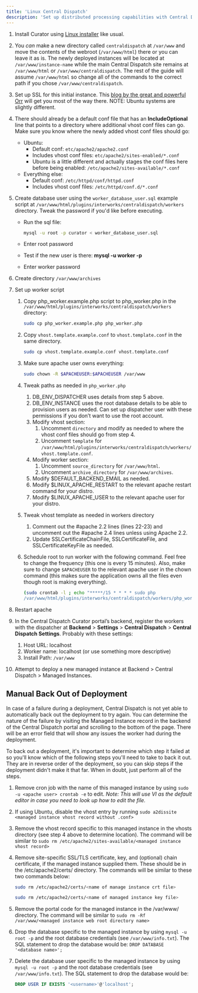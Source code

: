 ---
title: 'Linux Central Dispatch'
description: 'Set up distributed processing capabilities with Central Dispatch on Linux systems'
---

1. Install Curator using  [Linux installer](https://curator.interworks.com/page/kb/setup/installation/linux/1040)
 like usual.
2. You _can_  make a new directory called  `centraldispatch`  at  `/var/www`  and move the contents of the webroot
(`/var/www/html`) there or you can leave it as is. The newly deployed instances will be located at
`/var/www/instance-name`  while the main Central Dispatch site remains at `/var/www/html` or `/var/www/centraldispatch`.
The rest of the guide will assume `/var/www/html`  so change all of the commands to the correct path if you chose
`/var/www/centraldispatch`.
3. Set up SSL for this initial instance. This
[blog by the great and powerful Orr](https://interworks.com/blog/morr/2019/10/24/portals-for-tableau-101-setting-up-ssltls-certificates-for-https/)
will get you most of the way there.  NOTE: Ubuntu systems are slightly different.
4. There should already be a default conf file that has an **IncludeOptional** line that points to a directory where
additional vhost conf files can go. Make sure you know where the newly added vhost conf files should go:
    - Ubuntu:
        - Default conf:  `etc/apache2/apache2.conf`
        - Includes vhost conf files:  `etc/apache2/sites-enabled/*.conf`
        - Ubuntu is a little different and actually stages the conf files here before being enabled:  `/etc/apache2/sites-available/*.conf`
    - Everything else:
        - Default conf:  `/etc/httpd/conf/httpd.conf`
        - Includes vhost conf files:  `/etc/httpd/conf.d/*.conf`
5. Create database user using the `worker_database_user.sql` example script at
`/var/www/html/plugins/interworks/centraldispatch/workers` directory. Tweak the password if you'd like before executing.
    - Run the sql file:

      ```bash
      mysql -u root -p curator < worker_database_user.sql
      ```

    - Enter root password
    - Test if the new user is there:  **mysql -u worker -p**
    - Enter worker password
6. Create directory  `/var/www/archives`
7. Set up worker script
    1. Copy php_worker.example.php script to php_worker.php in the `/var/www/html/plugins/interworks/centraldispatch/workers`
    directory:

        ```bash
        sudo cp php_worker.example.php php_worker.php
        ```

    2. Copy `vhost.template.example.conf` to `vhost.template.conf` in the same directory.

        ```bash
        sudo cp vhost.template.example.conf vhost.template.conf
        ```

    3. Make sure apache user owns everything:

        ```bash
        sudo chown -R $APACHEUSER:$APACHEUSER /var/www
        ```

    4. Tweak paths as needed in  `php_worker.php`
        1. DB_ENV_DISPATCHER uses details from step 5 above.
        2. DB_ENV_INSTANCE uses the root database details to be able to provision users as needed. Can set up dispatcher
        user with these permissions if you don’t want to use the root account.
        3. Modify vhost section:
            1. Uncomment `directory` and modify as needed to where the vhost conf files should go from step 4.
            2. Uncomment `template` for `/var/www/html/plugins/interworks/centraldispatch/workers/vhost.template.conf`.
        4. Modify worker section:
            1. Uncomment `source_directory` for `/var/www/html`.
            2. Uncomment `archive_directory` for `/var/www/archives`.
        5. Modify $DEFAULT_BACKEND_EMAIL as needed.
        6. Modify $LINUX_APACHE_RESTART to the relevant apache restart command for your distro.
        7. Modify $LINUX_APACHE_USER to the relevant apache user for your distro.
    5. Tweak vhost template as needed in workers directory
        1. Comment out the #apache 2.2 lines (lines 22-23) and uncomment out the #apache 2.4 lines unless using Apache 2.2.
        2. Update SSLCertificateChainFile, SSLCertificateFile, and SSLCertificateKeyFile as needed.
    6. Schedule root to run worker with the following command. Feel free to change the frequency (this one is every 15
    minutes). Also, make sure to change  `$APACHEUSER`  to the relevant apache user in the chown command (this makes
    sure the application owns all the files even though root is making everything).

        ```bash
        (sudo crontab -l ; echo "*****/15 * * * * sudo php
        /var/www/html/plugins/interworks/centraldispatch/workers/php_worker.php >> /dev/null 2>&1 && sudo chown -R $APACHEUSER:$APACHEUSER /var/www****") | sudo crontab -
        ```

8. Restart apache
9. In the Central Dispatch Curator portal’s backend, register the workers with the dispatcher at **Backend** >
**Settings** > **Central Dispatch** > **Central Dispatch Settings**. Probably with these settings:
    1. Host URL: localhost
    2. Worker name: localhost (or use something more descriptive)
    3. Install Path:  `/var/www`
10. Attempt to deploy a new managed instance at Backend > Central Dispatch > Managed Instances.

## Manual Back Out of Deployment

In case of a failure during a deployment, Central Dispatch is not yet able to automatically back out the deployment to
try again. You can determine the nature of the failure by visiting the Managed Instance record in the backend of the
Central Dispatch portal and scrolling to the bottom of the page. There will be an error field that will show any issues
the worker had during the deployment.

To back out a deployment, it's important to determine which step it failed at so you'll know which of the following
steps you'll need to take to back it out. They are in reverse order of the deployment, so you can skip steps if the
deployment didn't make it that far. When in doubt, just perform all of the steps.

1. Remove cron job with the name of this managed instance by using `sudo -u <apache user> crontab -e` to edit.
*Note: This will use VI as the default editor in case you need to look up how to edit the file.*
2. If using Ubuntu, disable the vhost entry by running `sudo a2dissite <managed instance vhost record without .conf>`
3. Remove the vhost record specific to this managed instance in the vhosts directory (see step 4 above to determine
location). The command will be similar to `sudo rm /etc/apache2/sites-available/<managed instance vhost record>`
4. Remove site-specific SSL/TLS certificate, key, and (optional) chain certificate, if the managed instance supplied
them. These should be in the /etc/apache2/certs/ directory. The commands will be similar to these two commands below:

    ```bash
    sudo rm /etc/apache2/certs/<name of manage instance crt file>
    ```

    ```bash
    sudo rm /etc/apache2/certs/<name of managed instance key file>
    ```

5. Remove the portal code for the managed instance in the /var/www/ directory. The command will be similar to
`sudo rm -Rf /var/www/<managed instance web root directory name>`
6. Drop the database specific to the managed instance by using `mysql -u root -p` and the root database credentials
(see `/var/www/info.txt`). The SQL statement to drop the database would be: `DROP DATABASE '<database name>';`
7. Delete the database user specific to the managed instance by using `mysql -u root -p` and the root database
credentials (see `/var/www/info.txt`). The SQL statement to drop the database would be:

    ```SQL
    DROP USER IF EXISTS '<username>'@'localhost';
    ```
